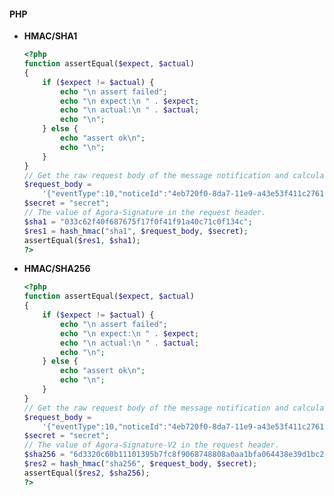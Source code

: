 #### PHP

* **HMAC/SHA1**

    ```php
    <?php
    function assertEqual($expect, $actual)
    {
        if ($expect != $actual) {
            echo "\n assert failed";
            echo "\n expect:\n " . $expect;
            echo "\n actual:\n " . $actual;
            echo "\n";
        } else {
            echo "assert ok\n";
            echo "\n";
        }
    }
    // Get the raw request body of the message notification and calculate the signature. The requestBody in the following code is a binary byte array before deserialization and not a dictionary after deserialization.
    $request_body =
        '{"eventType":10,"noticeId":"4eb720f0-8da7-11e9-a43e53f411c2761f","notifyMs":1560408533119,"payload":{"a":"1","b":2},"productId":1}';
    $secret = "secret";
    // The value of Agora-Signature in the request header.
    $sha1 = "033c62f40f687675f17f0f41f91a40c71c0f134c";
    $res1 = hash_hmac("sha1", $request_body, $secret);
    assertEqual($res1, $sha1);
    ?>
    ```

* **HMAC/SHA256**

    ```php
    <?php
    function assertEqual($expect, $actual)
    {
        if ($expect != $actual) {
            echo "\n assert failed";
            echo "\n expect:\n " . $expect;
            echo "\n actual:\n " . $actual;
            echo "\n";
        } else {
            echo "assert ok\n";
            echo "\n";
        }
    }
    // Get the raw request body of the message notification and calculate the signature. The requestBody in the following code is a binary byte array before deserialization and not a dictionary after deserialization.
    $request_body =
        '{"eventType":10,"noticeId":"4eb720f0-8da7-11e9-a43e53f411c2761f","notifyMs":1560408533119,"payload":{"a":"1","b":2},"productId":1}';
    $secret = "secret";
    // The value of Agora-Signature-V2 in the request header.
    $sha256 = "6d3320c60b11101395b7fc8f9068748808a0aa1bfa064438e39d1bc2c7d74d99";
    $res2 = hash_hmac("sha256", $request_body, $secret);
    assertEqual($res2, $sha256);
    ?>
    ```
